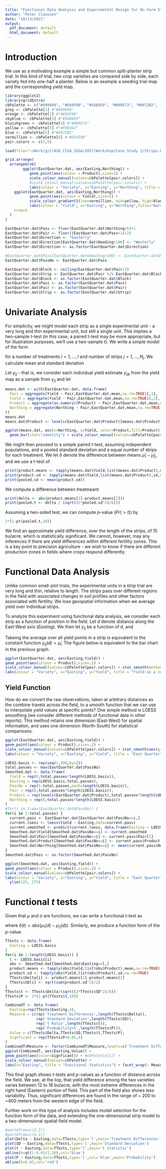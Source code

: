 ```yaml
---
title: "Functional Data Analysis and Experimental Design for On-farm Strip Trials : Overview"
author: "Peter Claussen"
date: "10/13/2021"
output:
  pdf_document: default
  html_document: default
---
```


<!-- Adapted from ASA_CSSA_SSSA/2018/ThoughtsAboutPower -->


# Introduction

We use as a motivating example a simple but common split-planter strip trial. In this kind of trial, two crop varieties are compared side by side, each variety fed into one-half a planter. Below is an example a seeding trial map and the corresponding yield map.

```r
library(ggplot2)
library(gridExtra)
cbPalette <- c("#999999", "#E69F00", "#56B4E9", "#009E73", "#0072B2", "#D55E00", "#F0E442","#CC79A7","#000000","#734f80", "#2b5a74", "#004f39", "#787221", "#003959", "#6aaf00", "#663cd3")
grey <- cbPalette[1] #"#999999"
orange <- cbPalette[2] #"#E69F00"
skyblue <- cbPalette[3] #"#56B4E9"
bluishgreen <- cbPalette[4] #"#009E73"
yellow <- cbPalette[7] #"#F0E442"
blue <- cbPalette[5] #"#0072B2"
vermillion <- cbPalette[6] #"#D55E00"
pair.colors <- c(2,5)
```

```r
load(file="~/Work/git/ASA_CSSA_SSSA/2017/Workshop/Case Study 2/Strips.Rda")
```


```r
grid.arrange(
  arrangeGrob(
        ggplot(EastQuarter.dat, aes(Easting,Northing)) + 
           geom_point(aes(colour = Product),size=2) + 
           scale_colour_manual(values=cbPalette[pair.colors]) +
           #scale_colour_manual(values=cbPalette[pair.colors]) +
           labs(colour = "Variety", x="Easting", y="Northing", title = "Seeding Map"),
    ggplot(EastQuarter.dat, aes(Easting,Northing)) + 
           geom_point(aes(colour = Yield),size=2) + 
           scale_colour_gradient2(low=vermillion, mid=yellow, high=blue, midpoint = median(EastQuarter.dat$Yield)) +
           labs(colour = "Yield", x="Easting", y="Northing",title="Harvest Map"),
    nrow=2
  )
)
```

```r
EastQuarter.dat$Pass <- floor(EastQuarter.dat$Northing/6)+1
EastQuarter.dat$Pair <- floor((EastQuarter.dat$Pass+1)/2)
EastQuarter.dat$Direction <- "Easterly"
EastQuarter.dat$Direction[EastQuarter.dat$Heading>100] <- "Westerly"
EastQuarter.dat$Direction <- as.factor(EastQuarter.dat$Direction)

#EastQuarter.dat$Pass[EastQuarter.dat$Heading>100] <- EastQuarter.dat$Pass[EastQuarter.dat$Heading>100] + 400
EastQuarter.dat$PassNo <- EastQuarter.dat$Pass

EastQuarter.dat$Block <- ceiling(EastQuarter.dat$Pair/2)
EastQuarter.dat$Strip <- EastQuarter.dat$Pair %/% EastQuarter.dat$Block
EastQuarter.dat$Block <- as.factor(EastQuarter.dat$Block)
EastQuarter.dat$Pass <- as.factor(EastQuarter.dat$Pass)
EastQuarter.dat$Pair <- as.factor(EastQuarter.dat$Pair)
EastQuarter.dat$Strip <- as.factor(EastQuarter.dat$Strip)
```



# Univariate Analysis

For simplicity, we might model each strip as a single experimental unit - a very long and thin experimental unit, but still a single unit. This implies a two-sample $t$-test (in this case, a paired t-test may be more appropriate, but for illustration purposes, we'll use a two-sample $t$). We write a simple model of the form

\begin{equation}
	y_{ij} = \mu_i + e_{ij}
\end{equation}
for a number of treatments $i = 1, \dots, I$ and number of strips $j = 1, \dots, N_j$.
We calculate mean and standard deviation
\begin{align}
	\widehat{\mu}_{i} &= \frac{\sum_{j=1}^{N_i} y_{ij}}{N_i} \\
	\widehat{\sigma}_{i}^2 &= \frac{\sum_{j=1}^{N_i} (y_{ij} - \widehat{\mu}_{i} )^2}{N_i}
\end{align}

Let $y_{ij}$ - that is, we consider each individual yield estimate $y_{i j k}$ from the yield map as a sample from $y_{ij}$ and let

\begin{equation}
	y_{ij} = \bar{y}_{ij . } = \frac{\sum_{k=1}^{K} y_{ijk}}{K}
\end{equation}

```r
means.dat <- with(EastQuarter.dat, data.frame(
  Pass = aggregate(Yield ~ Pair,EastQuarter.dat,mean,na.rm=TRUE)[,1],
  Yield = aggregate(Yield ~ Pair,EastQuarter.dat,mean,na.rm=TRUE)[,2],
  Product = aggregate(as.numeric(Product) ~ Pair,EastQuarter.dat,mean,na.rm=TRUE)[,2],
  Northing = aggregate(Northing ~ Pair,EastQuarter.dat,mean,na.rm=TRUE)[,2]
))
means.dat
means.dat$Product <- levels(EastQuarter.dat$Product)[means.dat$Product]
```


```r
ggplot(means.dat, aes(x=Northing, y=Yield, color=Product,fill=Product)) +
  geom_bar(stat="identity") + scale_colour_manual(values=cbPalette[pair.colors]) + scale_fill_manual(values=cbPalette[pair.colors])
```

We might then proceed to a simple paired t-test, assuming independent populations, and a pooled standard deviation and a equal number of strips for each treatment. We let $\delta$ denote the difference between means $\widehat{\mu}_1 - \widehat{\mu}_2$, and we use a t-test of

\begin{equation}
t = \frac{\delta}{\sqrt{2 \sigma^2/n}}
\end{equation}

```r
print(product.means <- tapply(means.dat$Yield,list(means.dat$Product),mean,na.rm=TRUE))
print(product.sd <- tapply(means.dat$Yield,list(means.dat$Product),sd,na.rm=TRUE))
print(pooled.sd <- mean(product.sd))
```

We compute a difference between treatmeant
```r
print(delta <- abs(product.means[1]-product.means[2]))
print(pooled.t <- delta / (sqrt((2*pooled.sd^2)/6)))
```

Assuming a two-sided test, we can compute $p$-value ($Pr(>t)$) by
```r
2*(1-pt(pooled.t,10))
```

We find an approximate yield difference, over the length of the strips, of 15 bu/acre, which is statistically significant. We cannot, however, may any inferences if there are yield differences within different fertility zones. This is a key point to precision agriculture - we wish to know if there are different production zones in fields where crops respond differently.


# Functional Data Analysis

Unlike common small-plot trials, the experimental units in a strip trial are very long and thin, relative to length. The strips pass over different regions in the field with associated changes in soil profiles and other factors associated with fertility. We lose geospatial information when we average yield over individual strips.

To analyze this experiment using functional data analysis, we consider each strip as a function of position in the field. Let $d$ denote distance along the East-West axis (*Easting*). We then let $y_{i j}$ be a function of $d$, and

\begin{eqnarray}
	\widehat{\mu}_{i}(d) &=& \frac{\sum_{j=1}^{N_i} y_{ij}(d)}{N_i} \\
	\widehat{\sigma}_{i}^2(d) &=& \frac{\sum_{j=1}^{N_i} (y_{ij(d)} - \widehat{\mu}_{i}(d) )^2}{N_i}
\end{eqnarray}

Takeing the average over all yield points in a strip is equivalent to the constant function $y_{ij}(d) = \widehat{\mu}_{i}$. The figure below is equivalent to the bar chart in the previous graph.

```r
ggplot(EastQuarter.dat, aes(Easting,Yield)) + 
geom_point(aes(colour = Product),size=.2) + 
scale_colour_manual(values=cbPalette[pair.colors]) + stat_smooth(method=lm, formula = y ~ 1, aes(group=Pair, colour = Product),se=FALSE) +
labs(colour = "Variety", x="Easting", y="Yield", title = "Yield as a constant function")
```


## Yield Function

How do we convert the raw observations, taken at arbitrary distances as the combine travels across the field, to a smooth function that we can use to interpolate yield values at specific points? One simple method is LOESS smoothing (we consider different methods of functional data in other reports). This method retains one dimension (East-West) for spatial information, and uses one dimension (North-South) for statistical comparisons.

```r
ggplot(EastQuarter.dat, aes(Easting,Yield)) + 
geom_point(aes(colour = Product),size=.2) + 
scale_colour_manual(values=cbPalette[pair.colors]) + stat_smooth(aes(group=Pair, colour = Product),se=FALSE) +
labs(colour = "Variety", x="Easting", y="Yield", title = "East Quarter")
```



```r
LOESS.basis <- rep(seq(2,398,by=2))
total.passes <- max(EastQuarter.dat$PassNo)
Smoothed.dat <- data.frame(
  Yield = rep(0,total.passes*length(LOESS.basis)),
  Easting = rep(LOESS.basis,total.passes),
  PassNo = rep(1:total.passes,each=length(LOESS.basis)),
  Pair = rep(0,total.passes*length(LOESS.basis)),
  Product = rep(levels(EastQuarter.dat$Product),total.passes*length(LOESS.basis)/2),
  Northing = rep(0,total.passes*length(LOESS.basis))
)
#for(i in 1:max(EastQuarter.dat$PassNo)) {
for(i in 1:total.passes) {
  current.pass <- EastQuarter.dat[EastQuarter.dat$PassNo==i,]
  current.loess <- loess(Yield ~ Easting,data=current.pass)
  current.smoothed <- predict(current.loess, data.frame(Easting = LOESS.basis))
  Smoothed.dat$Yield[Smoothed.dat$PassNo==i] <- current.smoothed
  Smoothed.dat$Pair[Smoothed.dat$PassNo==i] <- current.pass$Pair[1]
  Smoothed.dat$Product[Smoothed.dat$PassNo==i] <- current.pass$Product[1]
  Smoothed.dat$Northing[Smoothed.dat$PassNo==i] <- mean(current.pass$Northing)
}
Smoothed.dat$Pass <- as.factor(Smoothed.dat$PassNo)
```

```r
ggplot(Smoothed.dat, aes(Easting,Yield)) + 
geom_point(aes(colour = Product),size=.2) + 
scale_colour_manual(values=cbPalette[pair.colors]) + 
labs(colour = "Variety", x="Easting", y="Yield", title = "East Quarter") +
  ylim(125, 275)
```

# Functional $t$ tests

Given that $\mu$ and $\sigma$ are functions, we can write a functional t-test as

\begin{equation}
t(d) = \frac{\delta(d)}{\sqrt{2 \sigma(d)^2/n}}
\end{equation}

where $\delta(t) = abs(\mu_1(d) - \mu_2(d))$. Similarly, we produce a function form of the $p$-value.

```r
TTests <- data.frame(
  Easting = LOESS.basis
)
for(i in 1:length(LOESS.basis)) {
  l <- LOESS.basis[i]
  obs <- Smoothed.dat[Smoothed.dat$Easting==l,]
  product.means <- tapply(obs$Yield,list(obs$Product),mean,na.rm=TRUE)
  product.sd <- tapply(obs$Yield,list(obs$Product),sd,na.rm=TRUE)
  TTests$Delta[i] <- product.means[1]-product.means[2]
  TTests$SD[i] <- sqrt(sum(product.sd^2)/2)
}
TTests$t <- TTests$Delta/(sqrt((2*TTests$SD^2)/6))
TTests$P <- 2*(1-pt(TTests$t,10))
```


```r
CombinedT <- data.frame(
  Easting=rep(TTests$Easting,4),
  Measure = c(rep('Treatment Differences',length(TTests$Delta)),
              rep('Standard Deviation',length(TTests$SD)),
              rep('t Ratio',length(TTests$t)),
              rep('Probability>t',length(TTests$P))),
  Value = c(TTests$Delta,TTests$SD,TTests$t,TTests$P),
  Signficant = rep(TTests$P<0.05,4)
)
CombinedT$Measure <- factor(CombinedT$Measure,levels=c('Treatment Differences','Standard Deviation','t Ratio','Probability>t'))
ggplot(CombinedT, aes(Easting,Value)) + 
geom_point(aes(color=Signficant)) + #cbPalette[1]) + 
scale_colour_manual(values=cbPalette) +
labs(x="Easting", title = "Functional Statistics") + facet_wrap(~ Measure,nrow = 4,scales="free_y")
```


This final graph shows $t$-tests and $p$-values as a function of distance across the field. We see, at the top, that yield difference among the two varieties varies between 12 to 18 bu/acre, with the most extreme differences in the right hand (Eastern) portion of field. This part of the field also shows less variability. Thus, significant differences are found in the range of ~ 200 to ~400 meters from the western edge of the field.

Further work on this type of analysis includes model selection for the function form of the data, and extending the one-dimensional strip model to a two-dimensional spatial field model.

```r
#par(mfrow=c(2,2))
#par(mfrow=c(4,1))
plot(Delta ~ Easting,data=TTests,type='l',main='Treatment Differences')
plot(SD ~ Easting,data=TTests,type='l',main='Standard Deviation')
plot(t ~ Easting,data=TTests,type='l',main='t statistic')
abline(h=qt(1-0.05/2,10),col='blue')
plot(P ~ Easting,data=TTests,type='l',col='blue',main='Probability')
abline(h=0.05,col='red')
```

